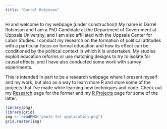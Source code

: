 ```yaml
---
title: "Darrel Robinson"
---
```


Hi and welcome to my webpage (under construction)!  My name is Darrel Robinson and I am a PhD Candidate at the Department of Government at Uppsala University, and I am also affiliated with the Uppsala Center for Labor Studies.  I conduct my research on the formation of political attitudes with a particular focus on formal education and how its effect can be conditioned by the political context in which it is undertaken.  My studies exploit education reforms or use matching designs to try to isolate for causal effects, and I have also conducted some work with survey experiments.  

This is intended in part to be a research webpage where I present myself and my work, but also as a way to learn more R and store some of the projects that I've made while learning new techniques and code.  Check out my [Research](research.html) page for the former and my [R Projects](r_stuff.html) page for some of the latter.  

```r
library(png)
library(grid)
img <- readPNG("photo for application.png")
grid.raster(img)
```